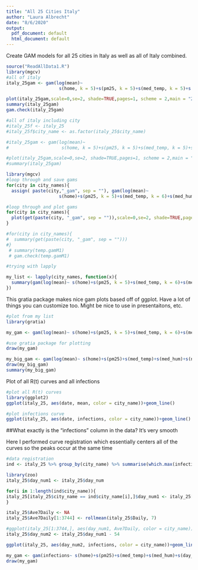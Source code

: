 ```yaml
---
title: "All 25 Cities Italy"
author: "Laura Albrecht"
date: "8/6/2020"
output:
  pdf_document: default
  html_document: default
---
```


Create GAM models for all 25 cities in Italy as well as all of Italy combined.

```r
source("ReadAllData1.R")
library(mgcv)
#all of italy
italy_25gam <- gam(log(mean)~ 
                    s(home, k = 5)+s(pm25, k = 5)+s(med_temp, k = 5)+s(med_hum, k = 5), data = italy_25, family = gaussian)

plot(italy_25gam,scale=0,se=2, shade=TRUE,pages=1, scheme = 2,main = "25 Cities in Italy")
summary(italy_25gam)
gam.check(italy_25gam)

#all of italy including city
#italy_25f <- italy_25
#italy_25f$city_name <- as.factor(italy_25$city_name)

#italy_25gam <- gam(log(mean)~ 
#                    s(home, k = 5)+s(pm25, k = 5)+s(med_temp, k = 5)+s(med_hum, k = 5)+city_name, data = italy_25f, family = gaussian)

#plot(italy_25gam,scale=0,se=2, shade=TRUE,pages=1, scheme = 2,main = "25 Cities in Italy")
#summary(italy_25gam)


```

```r
library(mgcv)
#loop through and save gams
for(city in city_names){
  assign( paste(city,"_gam", sep = ""), gam(log(mean)~ 
                    s(home)+s(pm25, k = 5)+s(med_temp, k = 6)+s(med_hum, k = 6), data = italy_25[italy_25$city_name == city,], family = gaussian))}

#loop through and plot gams
for(city in city_names){
  plot(get(paste(city, "_gam", sep = "")),scale=0,se=2, shade=TRUE,pages=1, scheme = 2, main = city)
}

#for(city in city_names){
#  summary(get(paste(city, "_gam", sep = "")))
#}
 # summary(temp.gamM1)
 # gam.check(temp.gamM1)


```

```r
#trying with lapply

my_list <- lapply(city_names, function(x){
  summary(gam(log(mean)~ s(home)+s(pm25, k = 5)+s(med_temp, k = 6)+s(med_hum, k = 6), data = italy_25[italy_25$city_name == x,], family = gaussian))
})
```
\newpage
  
  
This gratia package makes nice gam plots based off of ggplot. Have a lot of things you can customize too. Might be nice to use in presentaitons, etc.

  
  
```r
#plot from my list
library(gratia)

my_gam <- gam(log(mean)~ s(home)+s(pm25, k = 5)+s(med_temp, k = 6)+s(med_hum, k = 6), data = italy_25[italy_25$city_name=="Alessandria",], family = gaussian)

#use gratia package for plotting 
draw(my_gam)
```

```r
my_big_gam <- gam(log(mean)~ s(home)+s(pm25)+s(med_temp)+s(med_hum)+s(no2)+s(o3) +ti(med_temp, med_hum)+ti(pm25, no2) + ti(pm25, o3)+ti(pm25, med_temp), data = italy_25, family = gaussian)
draw(my_big_gam)
summary(my_big_gam)
```
Plot of all R(t) curves and all infections
```r
#plot all R(t) curves
library(ggplot2)
ggplot(italy_25, aes(date, mean, color = city_name))+geom_line()

#plot infections curve
ggplot(italy_25, aes(date, infections, color = city_name))+geom_line()
```

##What exactly is the "infections" column in the data? It's very smooth

Here I performed curve registration which essentially centers all of the curves so the peaks occur at the same time
```r
#data registration
ind <- italy_25 %>% group_by(city_name) %>% summarise(which.max(infections))

library(zoo)
italy_25$day_num1 <- italy_25$day_num

for(i in 1:length(ind$city_name)){
italy_25[italy_25$city_name == ind$city_name[i],]$day_num1 <- italy_25[italy_25$city_name == ind$city_name[i],]$day_num - ind$`which.max(infections)`[i]
}

italy_25$Ave7Daily <- NA
italy_25$Ave7Daily[1:3744] <- rollmean(italy_25$Daily, 7)

#ggplot(italy_25[1:3744,], aes(day_num1, Ave7Daily, color = city_name))+geom_line()
italy_25$day_num2 <- italy_25$day_num1 - 54

ggplot(italy_25, aes(day_num2, infections, color = city_name))+geom_line()+labs(x= "Number of Days Since Peak", y = "Infections", title = "Centered Infections")
```

```r
my_gam <- gam(infections~ s(home)+s(pm25)+s(med_temp)+s(med_hum)+s(day_num1), data = italy_25, family = gaussian)
draw(my_gam)
```

